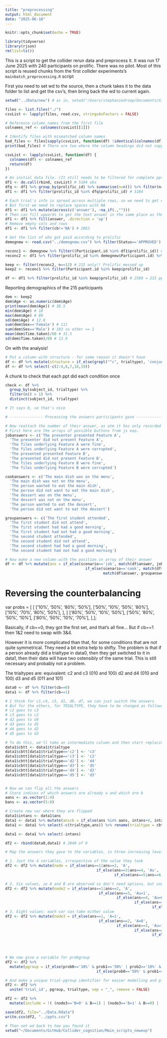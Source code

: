 ```yaml
---
title: "preprocessing"
output: html_document
date: "2025-06-18"
---
```


```r
knitr::opts_chunk$set(echo = TRUE)
```

```r
library(tidyverse)
library(rjson)
rm(list=ls())
```


This is a script to get the collider rerun data and preprocess it. It was run 17 June 2025 with 240 participants on prolific.
There was no pilot. 
Most of this script is reused chunks from the first collider experiments's `mainbatch_preprocessing.R` script

First you need to set wd to the source, then a chunk takes it to the data folder to list and get the csv's, then bring back the wd to current again.

```r
setwd("../Data/new") # as in, setwd("/Users/stephaniedroop/Documents/GitHub/Collider_cognition/Data/newexp")
```

```r
files <- list.files("./")
csvList <- lapply(files, read.csv, stringsAsFactors = FALSE)

# Reference column names from the first file
colnames_ref <- colnames(csvList[[1]])

# Identify files with mismatched column names
bad_files <- files[sapply(csvList, function(df) !identical(colnames(df), colnames_ref))]
print(bad_files) # There are two where the column headings did not copy but the answers are in right structure

csvList <- lapply(csvList, function(df) {
  colnames(df) <- colnames_ref
  return(df)
})

# An initial data file. (It still needs to be filtered for complete ppts and reconciled with prolific account of who was paid, below)
df1 <- do.call(rbind, csvList) # 5184 obs
dfq <- df1 %>% group_by(prolific_id) %>% summarise(n=n()) %>% filter(n==24) # 216 
df1 <- df1 %>% filter(prolific_id %in% dfq$prolific_id) # 5184
```

```r
# Each trial's info is spread across multiple rows, so we need to get everything in one row
# But first we need to replace spaces with NA
df1 <- df1 %>% mutate(across(c('answer'), ~na_if(.,"")))
# Then can fill upwards to get the text answer in the same place as the trial info
df1 <- df1 %>% fill(answer, .direction = 'up')
# Remove empty cols and rows
df1 <- df1 %>% filter(cb!='NA') # 2863

```


```r
# Get the list of who got paid according to prolific
demognew <- read.csv("../demognew.csv") %>% filter(Status=='APPROVED') # 240

reconc1 <- demognew %>% filter((Participant.id %in% df1$prolific_id)) # 215
reconc2 <- df1 %>% filter(prolific_id %in% demognew$Participant.id) %>% group_by(prolific_id) %>% summarise(n=n()) # 215 

keep <- filter(reconc2, n==12) # 215 only!! Prolific messed up
keep2 <- reconc1 %>% filter(Participant.id %in% keep$prolific_id)

df <- df1 %>% filter(prolific_id %in% keep$prolific_id) # 2580 = 215 ppts x 12 trials

```

Reporting demographics of the 215 participants

```r
dem <- keep2
dem$Age <- as.numeric(dem$Age)
print(mean(dem$Age)) # 38.5
min(dem$Age) # 18
max(dem$Age) # 80
sd(dem$Age) # 12.8
sum(dem$Sex=='Female') # 111
sum(dem$Sex=='Male') # 103 so other == 1
mean(dem$Time.taken)/60 # 31.5
sd(dem$Time.taken)/60 # 13.9

```

On with the analysis! 

```r
# Put a column with structure - for some reason it doesn't have
df <- df %>% mutate(structure = if_else(grepl("^c", trialtype), 'conjunctive', 'disjunctive'))
df <- df %>% select(-c(2:4,6,7,18,19))
```

A chunk to check that each ppt did each condition once 

```r
check <- df %>%
  group_by(subject_id, trialtype) %>%
  filter(n() > 1) %>%
  distinct(subject_id, trialtype)

# It says 0, so that's nice
```


```r

# --------------- Processing the answers participants gave -----------------

# Now reattach the number of their answer, as atm it has only recorded the text on their radio button
# First here are the arrays of possible buttons from js exp.
jobanswers <- c('The presenter presented Feature A',
  'The presenter did not present Feature A',
  'The files underlying Feature A were fine',
  'The files underlying Feature A were corrupted',
  'The presented presented Feature B',
  'The presented did not present Feature B',
  'The files underlying Feature B were fine',
  'The files underlying Feature B were corrupted')

cookanswers <- c('The main dish was on the menu',
  'The main dish was not on the menu',
  'The person wanted to eat the main dish',
  'The person did not want to eat the main dish',
  'The dessert was on the menu',
  'The dessert was not on the menu',
  'The person wanted to eat the dessert',
  'The person did not want to eat the dessert')

groupanswers <- c('The first student attended',
  'The first student did not attend',
  'The first student had had a good morning',
  'The first student had not had a good morning',
  'The second student attended',
  'The second student did not attend',
  'The second student had had a good morning',
  'The second student had not had a good morning')

```

```r
# Now make a new column with the position in array of their answer
df <- df %>% mutate(ans = if_else(scenario=='job', match(df$answer, jobanswers), 
                                    if_else(scenario=='cook', match(df$answer, cookanswers),
                                            match(df$answer, groupanswers))))
```

# Reversing the counterbalancing

var probs = [
  [
    ['10%', '50%', '80%', '50%'],
    ['50%', '10%', '50%', '80%'],
    ['10%', '70%', '80%', '50%'],
  ],
  [
    ['80%', '50%', '10%', '50%'],
    ['50%', '80%', '50%', '10%'],
    ['80%', '50%', '10%', '70%'],
  ],
];

Basically, if cb==0, they got the first set, and that's all fine... But if cb==1 then 1&2 need to swap with 3&4.

However it is more complicated than that, for some conditions that are not quite symmetrical. They need a bit extra help to shifty.
The problem is that if a person already did a trialtype in data0, then they get switched to it in data1, then their data will have two ostensibly of the same trial. This is still necessary and probably not a problem.

The trialtypes are: equivalent: 
c2 and c3 (010 and 100)
d2 and d4 (010 and 100)
d3 and d5 (011 and 101)

```r
data0 <- df %>% filter(cb==0)
data1 <- df %>% filter(cb==1)

# I think for c1,c4, c5, d1, d6, d7, we can just switch the answers
# But for the others, for TRIALTYPE, they have to be changed as follows:
# c2 goes to c3
# c3 goes to c2
# d2 goes to d4
# d3 goes to d5
# d4 goes to d2
# d5 goes to d3

# To do this, we'll take an intermediate column and then start replacing values
data1$cbtt <- data1$trialtype
data1$cbtt[data1$trialtype=='c2'] <- 'c3'
data1$cbtt[data1$trialtype=='c3'] <- 'c2'
data1$cbtt[data1$trialtype=='d2'] <- 'd4'
data1$cbtt[data1$trialtype=='d3'] <- 'd5'
data1$cbtt[data1$trialtype=='d4'] <- 'd2'
data1$cbtt[data1$trialtype=='d5'] <- 'd3'


# Now we can flip all the answers
# Store indices of which answers are already a and which are b
aans <- as.vector(1:4)
bans <- as.vector(5:8)

# Create new var where they are flipped
data1$intans <- data1$ans 
data1 <- data1 %>% mutate(anscb = if_else(ans %in% aans, intans+4, intans-4))
data1 <- data1 %>% select(-c(trialtype,ans)) %>% rename(trialtype = cbtt, ans = anscb)

data1 <- data1 %>% select(-intans)

df2 <- rbind(data0,data1) # 2640 of 9
```


```r
# Map the answers they gave to the variables, in three increasing levels of granularity

# 1. Just the 4 variables, irrespective of the value they took
df2 <- df2 %>% mutate(node = if_else(ans==1|ans==2, 'A', 
                                         if_else(ans==3|ans==4, 'Au',
                                                 if_else(ans==5|ans==6, 'B', 'Bu'))))

# 2. Six values, ie A and B are observed so don't need options, but unobserved Au and Bu can take either value
df2 <- df2 %>% mutate(node2 = if_else(ans==1|ans==2, 'A', 
                                          if_else(ans==3, 'Au=1',
                                                  if_else(ans==4, 'Au=0',
                                                          if_else(ans==5|ans==6, 'B', 
                                                                  if_else(ans==7, 'Bu=1', 'Bu=0'))))))
# 3. Eight values: each var can take either value
df2 <- df2 %>% mutate(node3 = if_else(ans==1, 'A=1',
                                          if_else(ans==2, 'A=0',
                                                  if_else(ans==3, 'Au=1',
                                                          if_else(ans==4, 'Au=0',
                                                                  if_else(ans==5, 'B=1', 
                                                                          if_else(ans==6, 'B=0',
                                                                                  if_else(ans==7, 'Bu=1', 'Bu=0'))))))))



```


```r
# We now give a variable for probgroup
df2 <- df2 %>%
  mutate(pgroup = if_else(prob0=='10%' & prob1=='50%' | prob2=='10%' & prob3=='50%', '1', 
                                         if_else(prob0=='50%' & prob1=='80%' | prob2=='50%' & prob3=='80%', '2', '3')))

# And make a unique trial-pgroup identifier for easier modelling and plotting later
df2 <- df2 %>% 
  unite('trial_id', pgroup, trialtype, sep = "_", remove = FALSE)

df2 <- df2 %>%
  mutate(include = !( (node3=='B=0' & B==1) | (node3=='B=1' & B==0) | (node3=='A=0' & A==1) | (node3=='A=1' & A==0)))

```


```r
save(df2, file="../Data.Rdata")
write.csv(df2, "../ppts.csv") 

# Then set wd back to how you found it
setwd("~/Documents/GitHub/Collider_cognition/Main_scripts_newexp")
```

